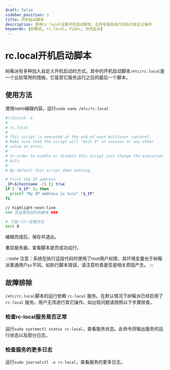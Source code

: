 ```yaml
---
draft: false
sidebar_position: 3
title: 开机启动脚本
description: 使用rc.local设置开机启动脚本，在所有服务运行后执行自定义操作
keywords: [树莓派, rc.local, PiDoc, 开机启动]
---
```


# rc.local开机启动脚本

树莓派有多种加入自定义开机启动的方式。其中的开机启动脚本`/etc/rc.local`是一个比较常用的措施，它是其它服务运行之后的最后一个脚本。

## 使用方法

使用nano编辑内容，运行`sudo nano /etc/rc.local`

```sh
#!/bin/sh -e
#
# rc.local
#
# This script is executed at the end of each multiuser runlevel.
# Make sure that the script will "exit 0" on success or any other
# value on error.
#
# In order to enable or disable this script just change the execution
# bits.
#
# By default this script does nothing.

# Print the IP address
_IP=$(hostname -I) || true
if [ "$_IP" ]; then
  printf "My IP address is %s\n" "$_IP"
fi

// highlight-next-line
### 在这里添加你的脚本 ###

# 下面一行一定要存在
exit 0
```

编辑完成后，保存并退出。

重启服务器，查看脚本是否成功运行。

:::note
注意：系统在执行这段代码时使用了root用户权限，其环境变量也于树莓派普通用户`pi`不同。如执行脚本错误，请注意检查是否是相关原因产生。
:::


## 故障排除

`/etc/rc.local`脚本的运行依赖 `rc-local` 服务。在默认情况下树莓派已经启用了 `rc-local` 服务。用户无须进行其它操作。如出现问题请按照以下步骤排查。

### 检查rc-local服务是否正常

运行`sudo systemctl status rc-local`，查看服务状态。此命令将输出服务的运行状态以及部分日志。

### 检查服务的更多日志

运行`sudo journalctl -u rc-local`，查看服务的更多日志。

<Normal />
